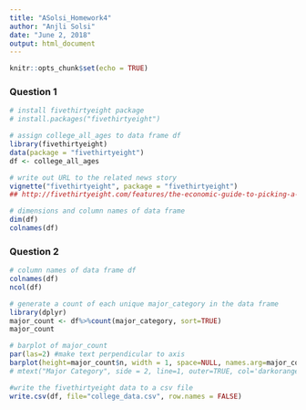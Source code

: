 ---
title: "ASolsi_Homework4"
author: "Anjli Solsi"
date: "June 2, 2018"
output: html_document
---

```{r setup, include=FALSE}
knitr::opts_chunk$set(echo = TRUE)
```

### Question 1

```{r, echo=TRUE}
# install fivethirtyeight package 
# install.packages("fivethirtyeight")

# assign college_all_ages to data frame df
library(fivethirtyeight)
data(package = "fivethirtyeight")
df <- college_all_ages

# write out URL to the related news story
vignette("fivethirtyeight", package = "fivethirtyeight")
## http://fivethirtyeight.com/features/the-economic-guide-to-picking-a-college-major/

# dimensions and column names of data frame
dim(df)
colnames(df)
```

### Question 2

```{r, echo=TRUE}
# column names of data frame df
colnames(df)
ncol(df)

# generate a count of each unique major_category in the data frame
library(dplyr)
major_count <- df%>%count(major_category, sort=TRUE)
major_count

# barplot of major_count
par(las=2) #make text perpendicular to axis
barplot(height=major_count$n, width = 1, space=NULL, names.arg=major_count$major_category, ylab='Major Category', xlab="Count", main="The Economic Guide to Picking a College Major", col='forestgreen', horiz=TRUE, cex.names=0.5, font.lab=2, col.lab='darkorange', las=2, xlim=c(0,30))
# mtext("Major Category", side = 2, line=1, outer=TRUE, col='darkorange') 

#write the fivethirtyeight data to a csv file
write.csv(df, file="college_data.csv", row.names = FALSE)
```


